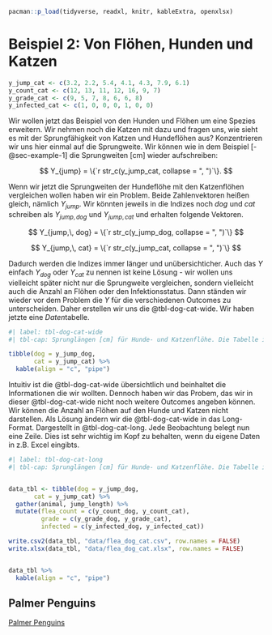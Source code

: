 ```r
pacman::p_load(tidyverse, readxl, knitr, kableExtra, openxlsx)
```

# Beispiel 2: Von Flöhen, Hunden und Katzen {#sec-example-2}

```r
y_jump_cat <- c(3.2, 2.2, 5.4, 4.1, 4.3, 7.9, 6.1)
y_count_cat <- c(12, 13, 11, 12, 16, 9, 7)
y_grade_cat <- c(9, 5, 7, 8, 6, 6, 8)
y_infected_cat <- c(1, 0, 0, 0, 1, 0, 0)
```

Wir wollen jetzt das Beispiel von den Hunden und Flöhen um eine Spezies erweitern. Wir nehmen noch die Katzen mit dazu und fragen uns, wie sieht es mit der Sprungfähigkeit von Katzen und Hundeflöhen aus? Konzentrieren wir uns hier einmal auf die Sprungweite. Wir können wie in dem Beispiel [-@sec-example-1] die Sprungweiten \[cm\] wieder aufschreiben:

$$
Y_{jump} = \{`r str_c(y_jump_cat, collapse = ", ")`\}.
$$

Wenn wir jetzt die Sprungweiten der Hundeflöhe mit den Katzenflöhen vergleichen wollen haben wir ein Problem. Beide Zahlenvektoren heißen gleich, nämlich $Y_{jump}$. Wir könnten jeweils in die Indizes noch $dog$ und $cat$ schreiben als $Y_{jump,\, dog}$ und $Y_{jump,\, cat}$ und erhalten folgende Vektoren.

$$
Y_{jump,\, dog} = \{`r str_c(y_jump_dog, collapse = ", ")`\}
$$

$$
Y_{jump,\, cat} = \{`r str_c(y_jump_cat, collapse = ", ")`\}
$$

Dadurch werden die Indizes immer länger und unübersichticher. Auch das $Y$ einfach $Y_{dog}$ oder $Y_{cat}$ zu nennen ist keine Lösung - wir wollen uns vielleicht später nicht nur die Sprungweite vergleichen, sondern vielleicht auch die Anzahl an Flöhen oder den Infektionsstatus. Dann ständen wir wieder vor dem Problem die $Y$ für die verschiedenen Outcomes zu unterscheiden. Daher erstellen wir uns die @tbl-dog-cat-wide. Wir haben jetzte eine *Daten*tabelle.

```r
#| label: tbl-dog-cat-wide
#| tbl-cap: Sprunglängen [cm] für Hunde- und Katzenflöhe. Die Tabelle ist im Wide-Format dargestellt.

tibble(dog = y_jump_dog,
       cat = y_jump_cat) %>%
  kable(align = "c", "pipe")

```

Intuitiv ist die @tbl-dog-cat-wide übersichtlich und beinhaltet die Informationen die wir wollten. Dennoch haben wir das Probem, das wir in dieser @tbl-dog-cat-wide nicht noch weitere Outcomes angeben können. Wir können die Anzahl an Flöhen auf den Hunde und Katzen nicht darstellen. Als Lösung ändern wir die @tbl-dog-cat-wide in das Long-Format. Dargestellt in @tbl-dog-cat-long. Jede Beobachtung belegt nun eine Zeile. Dies ist sehr wichtig im Kopf zu behalten, wenn du eigene Daten in z.B. Excel eingibts.

```r
#| label: tbl-dog-cat-long
#| tbl-cap: Sprunglängen [cm] für Hunde- und Katzenflöhe. Die Tabelle ist im Long-Format dargestellt.


data_tbl <- tibble(dog = y_jump_dog,
       cat = y_jump_cat) %>%
  gather(animal, jump_length) %>%
  mutate(flea_count = c(y_count_dog, y_count_cat),
         grade = c(y_grade_dog, y_grade_cat),
         infected = c(y_infected_dog, y_infected_cat))

write.csv2(data_tbl, "data/flea_dog_cat.csv", row.names = FALSE)
write.xlsx(data_tbl, "data/flea_dog_cat.xlsx", row.names = FALSE)


data_tbl %>%
  kable(align = "c", "pipe")


```

## Palmer Penguins

[Palmer Penguins](https://allisonhorst.github.io/palmerpenguins/index.html)
